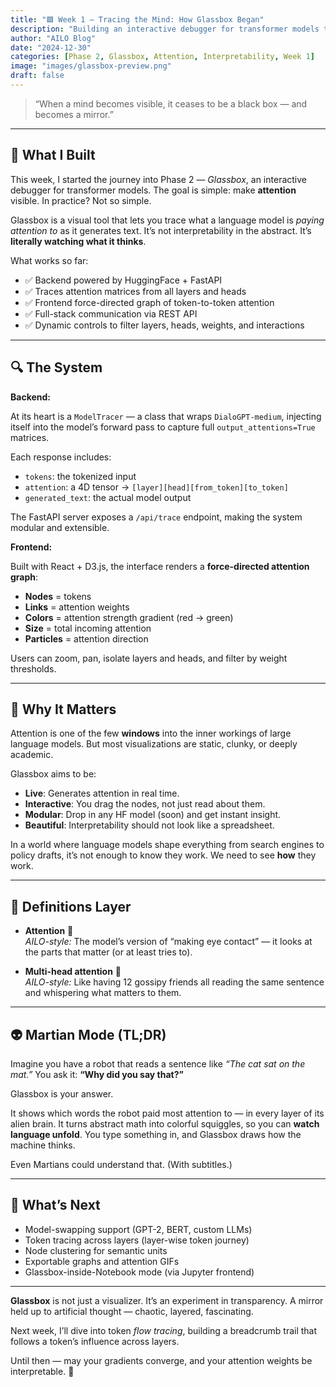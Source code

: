 ```yaml
---
title: "🟩 Week 1 – Tracing the Mind: How Glassbox Began"
description: "Building an interactive debugger for transformer models that makes attention visible"
author: "AILO Blog"
date: "2024-12-30"
categories: [Phase 2, Glassbox, Attention, Interpretability, Week 1]
image: "images/glassbox-preview.png"
draft: false
---
```


> "When a mind becomes visible, it ceases to be a black box — and becomes a mirror."

---

## 🧩 What I Built

This week, I started the journey into Phase 2 — *Glassbox*, an interactive debugger for transformer models. The goal is simple: make **attention** visible. In practice? Not so simple.

Glassbox is a visual tool that lets you trace what a language model is *paying attention to* as it generates text. It's not interpretability in the abstract. It's **literally watching what it thinks**.

What works so far:

* ✅ Backend powered by HuggingFace + FastAPI
* ✅ Traces attention matrices from all layers and heads
* ✅ Frontend force-directed graph of token-to-token attention
* ✅ Full-stack communication via REST API
* ✅ Dynamic controls to filter layers, heads, weights, and interactions

---

## 🔍 The System

**Backend:**

At its heart is a `ModelTracer` — a class that wraps `DialoGPT-medium`, injecting itself into the model's forward pass to capture full `output_attentions=True` matrices.

Each response includes:

* `tokens`: the tokenized input
* `attention`: a 4D tensor → `[layer][head][from_token][to_token]`
* `generated_text`: the actual model output

The FastAPI server exposes a `/api/trace` endpoint, making the system modular and extensible.

**Frontend:**

Built with React + D3.js, the interface renders a **force-directed attention graph**:

* **Nodes** = tokens
* **Links** = attention weights
* **Colors** = attention strength gradient (red → green)
* **Size** = total incoming attention
* **Particles** = attention direction

Users can zoom, pan, isolate layers and heads, and filter by weight thresholds.

---

## 🎯 Why It Matters

Attention is one of the few **windows** into the inner workings of large language models. But most visualizations are static, clunky, or deeply academic.

Glassbox aims to be:

* **Live**: Generates attention in real time.
* **Interactive**: You drag the nodes, not just read about them.
* **Modular**: Drop in any HF model (soon) and get instant insight.
* **Beautiful**: Interpretability should not look like a spreadsheet.

In a world where language models shape everything from search engines to policy drafts, it's not enough to know they work. We need to see **how** they work.

---

## 🧅 Definitions Layer

* **<span class="onion-term" data-tooltip="A mechanism that allows models to focus on different parts of the input when making predictions.">Attention</span>** 🧅  
  *AILO-style:* The model's version of "making eye contact" — it looks at the parts that matter (or at least tries to).

* **<span class="onion-term" data-tooltip="A method where the model splits its attention mechanism into multiple 'heads' to capture different aspects of input relations.">Multi-head attention</span>** 🧅  
  *AILO-style:* Like having 12 gossipy friends all reading the same sentence and whispering what matters to them.

---

## 👽 Martian Mode (TL;DR)

Imagine you have a robot that reads a sentence like *"The cat sat on the mat."*
You ask it: **"Why did you say that?"**

Glassbox is your answer.

It shows which words the robot paid most attention to — in every layer of its alien brain. It turns abstract math into colorful squiggles, so you can **watch language unfold**. You type something in, and Glassbox draws how the machine thinks.

Even Martians could understand that. (With subtitles.)

---

## 🚧 What's Next

* Model-swapping support (GPT-2, BERT, custom LLMs)
* Token tracing across layers (layer-wise token journey)
* Node clustering for semantic units
* Exportable graphs and attention GIFs
* Glassbox-inside-Notebook mode (via Jupyter frontend)

---

**Glassbox** is not just a visualizer. It's an experiment in transparency. A mirror held up to artificial thought — chaotic, layered, fascinating.

Next week, I'll dive into token *flow tracing*, building a breadcrumb trail that follows a token's influence across layers.

Until then — may your gradients converge, and your attention weights be interpretable. 🧠 